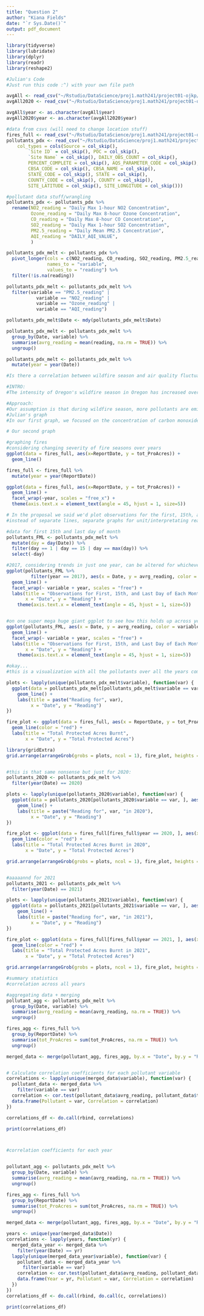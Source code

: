 ```yaml
---
title: "Question 2"
author: "Kiana Fields"
date: "`r Sys.Date()`"
output: pdf_document
---
```



```r
library(tidyverse)
library(lubridate)
library(dplyr)
library(readr)
library(reshape2)
```


```r
#Julian's Code
#Just run this code :^) with your own file path

avgAll <- read_csv("~/Rstudio/DataScience/proj1.math241/project01-ojkp/air data/avgAll.csv")
avgAll2020 <- read_csv("~/Rstudio/DataScience/proj1.math241/project01-ojkp/air data/avgAll2020.csv")

avgAll$year <- as.character(avgAll$year)
avgAll2020$year <- as.character(avgAll2020$year)

```


```r
#data from csvs (will need to change location stuff)
fires_full <- read_csv("~/Rstudio/DataScience/proj1.math241/project01-ojkp/air data/fires_full.csv")
pollutants_pdx <- read_csv("~/Rstudio/DataScience/proj1.math241/project01-ojkp/air data/pollutants_pdx.csv", 
    col_types = cols(Source = col_skip(), 
        `Site ID` = col_skip(), POC = col_skip(), 
        `Site Name` = col_skip(), DAILY_OBS_COUNT = col_skip(), 
        PERCENT_COMPLETE = col_skip(), AQS_PARAMETER_CODE = col_skip(), 
        CBSA_CODE = col_skip(), CBSA_NAME = col_skip(), 
        STATE_CODE = col_skip(), STATE = col_skip(), 
        COUNTY_CODE = col_skip(), COUNTY = col_skip(), 
        SITE_LATITUDE = col_skip(), SITE_LONGITUDE = col_skip()))
```


```r
#pollutant data stuff/wrangling
pollutants_pdx <- pollutants_pdx %>%
  rename(NO2_reading = "Daily Max 1-hour NO2 Concentration",
         Ozone_reading = "Daily Max 8-hour Ozone Concentration",
         CO_reading = "Daily Max 8-hour CO Concentration",
         SO2_reading = "Daily Max 1-hour SO2 Concentration",
         PM2.5_reading = "Daily Mean PM2.5 Concentration",
         AQI_reading = "DAILY_AQI_VALUE",
         )

pollutants_pdx_melt <- pollutants_pdx %>%
  pivot_longer(cols = c(NO2_reading, CO_reading, SO2_reading, PM2.5_reading, Ozone_reading, AQI_reading),
               names_to = "variable",
               values_to = "reading") %>%
  filter(!is.na(reading))

pollutants_pdx_melt <- pollutants_pdx_melt %>% 
  filter(variable == "PM2.5_reading" | 
           variable == "NO2_reading" | 
           variable == "Ozone_reading" | 
           variable == "AQI_reading")

pollutants_pdx_melt$Date <- mdy(pollutants_pdx_melt$Date)

pollutants_pdx_melt <- pollutants_pdx_melt %>% 
  group_by(Date, variable) %>% 
  summarise(avrg_reading = mean(reading, na.rm = TRUE)) %>% 
  ungroup()

pollutants_pdx_melt <- pollutants_pdx_melt %>%
  mutate(year = year(Date))


```

```r
#Is there a correlation between wildfire season and air quality fluctuations in the Portland Metropolitan area?

#INTRO: 
#The intensity of Oregon's wildfire season in Oregon has increased over time as a result of historical forest management as well as climate change effects. The intensity of these fires is of concern to public safety both immediately in fire prone areas as well as for communities facing decreased air quality from smoke. We are interested in exploring this aspect of the issue of wildfires by analyzing concentration levels of major pollutants produced by wildfires (particularly PM2.5, NO2, Ozone and general AQI) before during and after fire season. 

#Approach:
#Our assumption is that during wildfire season, more pollutants are emitted into the atmosphere, meaning that from mid-May to September pollutant concentrations will go up. We used six years from our pollutant dataset which offers pollutant concentration by day as well as in a more succinct format with the first, 15th, and last day of the month. We also pulled in our fire dataset which offers the total protected acres burned by day across the six years in order to differentiate between general seasonal fluctuations and the actual severity of wildfire season across years.
#Julian's graph
#In our first graph, we focused on the concentration of carbon monoxide across years since this is one of the most prominent pollutants associated with wildfires. This data was visualized by a column graph where each column is a month, sectioned by color and year, with markers indicating the standard wildfire seasons.

# Our second graph
```



```r
#graphing fires
#considering changing severity of fire seasons over years
ggplot(data = fires_full, aes(x=ReportDate, y = tot_ProAcres)) +
  geom_line()

fires_full <- fires_full %>%
  mutate(year = year(ReportDate))

ggplot(data = fires_full, aes(x=ReportDate, y = tot_ProAcres)) +
  geom_line() +
  facet_wrap(~year, scales = "free_x") +
  theme(axis.text.x = element_text(angle = 45, hjust = 1, size=5))

```


```r
# In the proposal we said we'd plot observations for the first, 15th, and last day of each month across one year, and observe whether there is a stark increase in pollutant concentrations during the wildfire season (July-September) and have multiple lines to see which pollutants in particular increase. 
#instead of separate lines, separate graphs for unit/interpretating reasons

#data for first 15th and last day of month
pollutants_FML <- pollutants_pdx_melt %>%
  mutate(day = day(Date)) %>%
  filter(day == 1 | day == 15 | day == max(day)) %>%
  select(-day)  

#2017, considering trends in just one year, can be altered for whichever year
ggplot(pollutants_FML %>% 
         filter(year == 2017), aes(x = Date, y = avrg_reading, color = variable)) +
  geom_line() +
  facet_wrap(~ variable + year, scales = "free") +
  labs(title = "Observations for First, 15th, and Last Day of Each Month",
       x = "Date", y = "Reading") +
    theme(axis.text.x = element_text(angle = 45, hjust = 1, size=5))


#on one super mega huge giant ggplot to see how this holds up across years
ggplot(pollutants_FML, aes(x = Date, y = avrg_reading, color = variable)) +
  geom_line() +
  facet_wrap(~ variable + year, scales = "free") +
  labs(title = "Observations for First, 15th, and Last Day of Each Month",
       x = "Date", y = "Reading") +
    theme(axis.text.x = element_text(angle = 45, hjust = 1, size=5))
```





```r
#okay... 
#this is a visualization with all the pollutants over all the years compared to wildfires. surely there's something to be gained from this. maybe not tho.

plots <- lapply(unique(pollutants_pdx_melt$variable), function(var) {
  ggplot(data = pollutants_pdx_melt[pollutants_pdx_melt$variable == var, ], aes(x = Date, y = avrg_reading)) +
    geom_line() +
    labs(title = paste("Reading for", var),
         x = "Date", y = "Reading")
})

fire_plot <- ggplot(data = fires_full, aes(x = ReportDate, y = tot_ProAcres)) +
  geom_line(color = "red") +
  labs(title = "Total Protected Acres Burnt",
       x = "Date", y = "Total Protected Acres")

library(gridExtra)
grid.arrange(arrangeGrob(grobs = plots, ncol = 1), fire_plot, heights = c(4, 1))


#this is that same nonsense but just for 2020:
pollutants_2020 <- pollutants_pdx_melt %>%
  filter(year(Date) == 2020)

plots <- lapply(unique(pollutants_2020$variable), function(var) {
  ggplot(data = pollutants_2020[pollutants_2020$variable == var, ], aes(x = Date, y = avrg_reading)) +
    geom_line() +
    labs(title = paste("Reading for", var, "in 2020"),
         x = "Date", y = "Reading")
})

fire_plot <- ggplot(data = fires_full[fires_full$year == 2020, ], aes(x = ReportDate, y = tot_ProAcres)) +
  geom_line(color = "red") +
  labs(title = "Total Protected Acres Burnt in 2020",
       x = "Date", y = "Total Protected Acres")

grid.arrange(arrangeGrob(grobs = plots, ncol = 1), fire_plot, heights = c(4, 1))


#aaaaannd for 2021
pollutants_2021 <- pollutants_pdx_melt %>%
  filter(year(Date) == 2021)

plots <- lapply(unique(pollutants_2021$variable), function(var) {
  ggplot(data = pollutants_2021[pollutants_2021$variable == var, ], aes(x = Date, y = avrg_reading)) +
    geom_line() +
    labs(title = paste("Reading for", var, "in 2021"),
         x = "Date", y = "Reading")
})

fire_plot <- ggplot(data = fires_full[fires_full$year == 2021, ], aes(x = ReportDate, y = tot_ProAcres)) +
  geom_line(color = "red") +
  labs(title = "Total Protected Acres Burnt in 2021",
       x = "Date", y = "Total Protected Acres")

grid.arrange(arrangeGrob(grobs = plots, ncol = 1), fire_plot, heights = c(4, 1))
```

```r
#summary statistics
#correlation across all years

#aggregating data + merging
pollutant_agg <- pollutants_pdx_melt %>%
  group_by(Date, variable) %>%
  summarise(avrg_reading = mean(avrg_reading, na.rm = TRUE)) %>%
  ungroup()

fires_agg <- fires_full %>%
  group_by(ReportDate) %>%
  summarise(tot_ProAcres = sum(tot_ProAcres, na.rm = TRUE)) %>%
  ungroup()

merged_data <- merge(pollutant_agg, fires_agg, by.x = "Date", by.y = "ReportDate", all = TRUE)


# Calculate correlation coefficients for each pollutant variable
correlations <- lapply(unique(merged_data$variable), function(var) {
  pollutant_data <- merged_data %>%
    filter(variable == var)
  correlation <- cor.test(pollutant_data$avrg_reading, pollutant_data$tot_ProAcres)$estimate
  data.frame(Pollutant = var, Correlation = correlation)
})

correlations_df <- do.call(rbind, correlations)

print(correlations_df)



#correlation coefficients for each year


pollutant_agg <- pollutants_pdx_melt %>%
  group_by(Date, variable) %>%
  summarise(avrg_reading = mean(avrg_reading, na.rm = TRUE)) %>%
  ungroup()

fires_agg <- fires_full %>%
  group_by(ReportDate) %>%
  summarise(tot_ProAcres = sum(tot_ProAcres, na.rm = TRUE)) %>%
  ungroup()

merged_data <- merge(pollutant_agg, fires_agg, by.x = "Date", by.y = "ReportDate", all = TRUE)

years <- unique(year(merged_data$Date))
correlations <- lapply(years, function(yr) {
  merged_data_year <- merged_data %>%
    filter(year(Date) == yr)
  lapply(unique(merged_data_year$variable), function(var) {
    pollutant_data <- merged_data_year %>%
      filter(variable == var)
    correlation <- cor.test(pollutant_data$avrg_reading, pollutant_data$tot_ProAcres)$estimate
    data.frame(Year = yr, Pollutant = var, Correlation = correlation)
  })
})
correlations_df <- do.call(rbind, do.call(c, correlations))

print(correlations_df)


```




